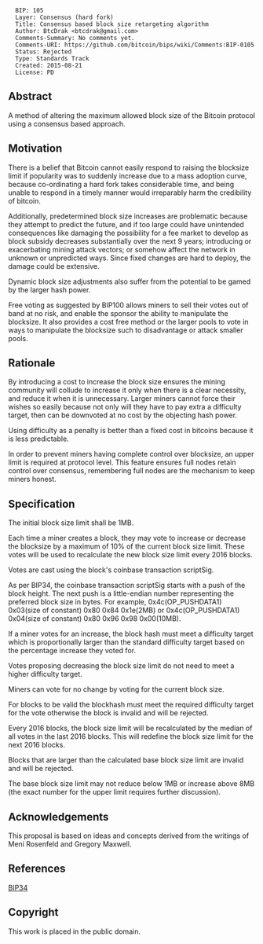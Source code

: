 <pre>
  BIP: 105
  Layer: Consensus (hard fork)
  Title: Consensus based block size retargeting algorithm
  Author: BtcDrak <btcdrak@gmail.com>
  Comments-Summary: No comments yet.
  Comments-URI: https://github.com/bitcoin/bips/wiki/Comments:BIP-0105
  Status: Rejected
  Type: Standards Track
  Created: 2015-08-21
  License: PD
</pre>

==Abstract==

A method of altering the maximum allowed block size of the Bitcoin protocol 
using a consensus based approach.

==Motivation==

There is a belief that Bitcoin cannot easily respond to raising the 
blocksize limit if popularity was to suddenly increase due to a mass adoption 
curve, because co-ordinating a hard fork takes considerable time, and being 
unable to respond in a timely manner would irreparably harm the credibility of 
bitcoin.

Additionally, predetermined block size increases are problematic because they
attempt to predict the future, and if too large could have unintended 
consequences like damaging the possibility for a fee market to develop 
as block subsidy decreases substantially over the next 9 years; introducing 
or exacerbating mining attack vectors; or somehow affect the network in unknown
or unpredicted ways. Since fixed changes are hard to deploy, the damage could be
extensive.

Dynamic block size adjustments also suffer from the potential to be gamed by the
larger hash power.

Free voting as suggested by BIP100 allows miners to sell their votes out of band
at no risk, and enable the sponsor the ability to manipulate the blocksize. 
It also provides a cost free method or the larger pools to vote in ways to
manipulate the blocksize such to disadvantage or attack smaller pools.


==Rationale==

By introducing a cost to increase the block size ensures the mining community 
will collude to increase it only when there is a clear necessity, and reduce it
when it is unnecessary. Larger miners cannot force their wishes so easily
because not only will they have to pay extra a difficulty target, then can be
downvoted at no cost by the objecting hash power.

Using difficulty as a penalty is better than a fixed cost in bitcoins because it
is less predictable.

In order to prevent miners having complete control over blocksize, an upper
limit is required at protocol level. This feature ensures full nodes retain
control over consensus, remembering full nodes are the mechanism to keep miners
honest.


==Specification==

The initial block size limit shall be 1MB.

Each time a miner creates a block, they may vote to increase or decrease the
blocksize by a maximum of 10% of the current block size limit. These votes will 
be used to recalculate the new block size limit every 2016 blocks.

Votes are cast using the block's coinbase transaction scriptSig.

As per BIP34, the coinbase transaction scriptSig starts with a push of the block
height. The next push is a little-endian number representing the preferred block
size in bytes. For example, 0x4c(OP_PUSHDATA1) 0x03(size of constant) 0x80 0x84 0x1e(2MB)
or 0x4c(OP_PUSHDATA1) 0x04(size of constant) 0x80 0x96 0x98 0x00(10MB).

If a miner votes for an increase, the block hash must meet a difficulty target
which is proportionally larger than the standard difficulty target based on the
percentage increase they voted for.

Votes proposing decreasing the block size limit do not need to meet a higher 
difficulty target.

Miners can vote for no change by voting for the current block size.

For blocks to be valid the blockhash must meet the required difficulty target
for the vote otherwise the block is invalid and will be rejected.

Every 2016 blocks, the block size limit will be recalculated by the median of
all votes in the last 2016 blocks. This will redefine the block size limit for
the next 2016 blocks.

Blocks that are larger than the calculated base block size limit are invalid and
will be rejected.

The base block size limit may not reduce below 1MB or increase above 8MB (the exact
number for the upper limit requires further discussion).


==Acknowledgements==

This proposal is based on ideas and concepts derived from the writings of
Meni Rosenfeld and Gregory Maxwell.


==References==

[[bip-0034.mediawiki|BIP34]]

==Copyright==

This work is placed in the public domain.
